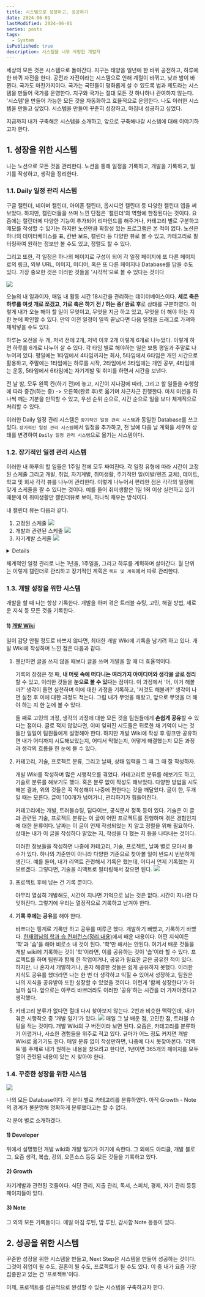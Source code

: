 ```yaml
---
title: 시스템으로 성장하고, 성공하기
date: 2024-06-01
lastModified: 2024-06-01
series: posts
tags: 
  - System
isPublished: true
description: 시스템을 너무 사랑한 개발자
---
```


세상의 모든 것은 시스템으로 돌아간다. 지구는 태양을 일년에 한 바퀴 공전하고, 하루에 한 바퀴 자전을 한다. 공전과 자전이라는 시스템으로 인해 계절이 바뀌고, 낮과 밤이 바뀐다. 국가도 마찬가지이다. 국가는 국민들이 평화롭게 살 수 있도록 법과 제도라는 시스템을 만들어 국가를 운영한다. 지구와 국가는 절대 모든 것 하나하나 관여하지 않는다. '시스템'을 만들어 가능한 모든 것을 자동화하고 효율적으로 운영한다. 나도 이러한 시스템을 만들고 싶었다. 시스템을 만들어 꾸준히 성장하고, 마침내 성공하고 싶었다.

지금까지 내가 구축해온 시스템을 소개하고, 앞으로 구축해나갈 시스템에 대해 이야기하고자 한다.

## 1. 성장을 위한 시스템

나는 노션으로 모든 것을 관리한다. 노션을 통해 일정을 기록하고, 개발을 기록하고, 일기를 작성하고, 생각을 정리한다.

### 1.1. Daily 일정 관리 시스템

구글 캘린더, 네이버 캘린더, 아이폰 캘린더, 옵시디언 캘린더 등 다양한 캘린더 앱을 써보았다. 하지만, 캘린더들을 쓰며 느낀 단점은 '캘린더'의 역할에 한정된다는 것이다. 요즘에는 캘린더에 다양한 기능이 추가되어 리마인드를 해주거나, 카테고리 별로 구분하고 메모를 작성할 수 있기는 하지만 노션만큼 확장성 있는 프로그램은 본 적이 없다. 노션은 하나의 데이터베이스를 표, 칸반 보드, 캘린더 등 다양한 뷰로 볼 수 있고, 카테고리로 필터링하여 원하는 정보만 볼 수도 있고, 정렬도 할 수 있다. 

그리고 또한, 각 일정은 하나의 페이지로 구성이 되어 각 일정 페이지에 또 다른 페이지로의 링크, 외부 URL, 이미지, 미디어, 혹은 또 다른 페이지나 Database를 담을 수도 있다. 가장 중요한 것은 이러한 것들을 '시각적'으로 볼 수 있다는 것이다

<Image src='1.png' />

오늘의 내 일과이자, 매일 내 활동 시간 18시간을 관리하는 데이터베이스이다. **세로 축은 하루를 여섯 개로 쪼갰고**, **가로 축은 하기 전 / 하는 중/ 완료 후**로 상태를 구분하였다. 이렇게 내가 오늘 해야 할 일이 무엇이고, 무엇을 지금 하고 있고, 무엇을 더 해야 하는 지 한 눈에 확인할 수 있다. 만약 이전 일정이 일찍 끝났다면 다음 일정을 드래그로 가져와 채워넣을 수도 있다.

하루는 오전을 두 개, 저녁 전에 2개, 저녁 이후 2개 이렇게 6개로 나누었다. 이렇게 하면 하루를 6개로 나누어 살 수 있다. 각 타임 별로 해야하는 일은 보통 평일과 주말로 나누어져 있다. 평일에는 1타임에서 4타임까지는 회사, 5타임에서 6타임은 개인 시간으로 활용하고, 주말에는 1타임에는 하루를 시작, 2타임에서 3타임에는 개인 공부, 4타임에는 운동, 5타임에서 6타임에는 자기계발 및 취미를 하면서 시간을 보낸다.

전 날 밤, 모두 왼쪽 칸(하기 전)에 놓고, 시간이 지나감에 따라, 그리고 할 일들을 수행함에 따라 중간(하는 중) -> 오른쪽(완료 후)로 옮기며 차근차근 진행한다. 마치 미션을 하나씩 깨는 기분을 만끽할 수 있고, 우선 순위 순으로, 시간 순으로 일을 보다 체계적으로 처리할 수 있다.

이러한 Daily 일정 관리 시스템은 `장기적인 일정 관리 시스템`과 동일한 Database를 쓰고 있다. `장기적인 일정 관리 시스템`에서 일정을 추가하고, 전 날에 다음 날 계획을 세우며 상태를 변경하여 `Daily 일정 관리 시스템`으로 옮기는 시스템이다.


### 1.2. 장기적인 일정 관리 시스템

이러한 내 하루의 할 일들은 1주일 전에 모두 짜여진다. 각 일정 유형에 따라 시간이 고정된 스케줄 그리고 개발, 취업, 자기계발, 취미생활, 주기적인 일(이발/렌즈 교체), 데이트, 학교 및 회사 각각 뷰를 나누어 관리한다. 이렇게 나누어서 편리한 점은 각각의 일정에 맞게 스케줄을 짤 수 있다는 것이다. 예를 들어 취미생활은 1일 1회 이상 실천하고 있기 때문에 이 취미생활만 캘린더뷰로 보아, 하나씩 채우는 방식이다.

내 캘린더 뷰는 다음과 같다.

1. 고정된 스케줄
    <Image src='3.png' />
2. 개발과 관련된 스케줄
    <Image src='2.png' />
3. 자기계발 스케줄
    <Image src='5.png' />

<details>
    4. 취미 생활(주로 헬스) 스케줄
        <Image src='6.png' />
    5. 주기적인 일(이발/렌즈 교체) 스케줄
        <Image src='7.png' />
    6. 주식 투자 스케줄
        <Image src='8.png' />
    7. 데이트 스케줄
        <Image src='9.png' />
    8. 학교 및 회사 스케줄
        <Image src='10.png' />
</details>

체계적인 일정 관리로 나는 1년을, 1주일을, 그리고 하루를 계획하며 살아간다. 월 단위는 이렇게 캘린더로 관리하고 장기적인 계획은 `목표 및 계획`에서 따로 관리한다.

### 1.3. 개발 성장을 위한 시스템

개발을 할 때 나는 항상 기록한다. 개발을 하며 겪은 트러블 슈팅, 고민, 해결 방법, 새로운 지식 등 모든 것을 기록한다. 

#### 1) [개발 Wiki](https://note.guesung.site/develop)
일이 감당 안될 정도로 바쁘지 않다면, 최대한 개발 Wiki에 기록을 남기려 하고 있다. 개발 Wiki에 작성하며 느낀 점은 다음과 같다.

1. 웬만하면 글을 쓰지 않을 때보다 글을 쓰며 개발을 할 때 더 효율적이다.

    기록의 장점은 첫 째, **내 머릿 속에 떠다니는 여러가지 아이디어와 생각을 글로 정리**할 수 있고, 이러한 것들을 **눈으로 볼 수 있다**는 점이다. 이 과정에서 '어, 이거 해볼까?' 생각이 들면 실천하며 이에 대한 과정을 기록하고, '저것도 해볼까?' 생각이 나면 실천 후 이에 대한 과정도 적는다. 그럼 내가 무엇을 해왔고, 앞으로 무엇을 더 해야 하는 지 한 눈에 볼 수 있다.
    
    둘 째로 고민의 과정, 생각의 과정에 대한 모든 것을 팀원들에게 **손쉽게 공유**할 수 있다는 점이다. 글로 적지 않았다면, 이미 잊혀진 시도들은 뒤로한 채 기억이 나는 것들만 일일이 팀원들에게 설명해야 한다. 하지만 개발 Wiki에 작성 후 링크만 공유하면 내가 어디까지 시도해보았는지, 어디서 막혔는지, 어떻게 해결했는지 모든 과정과 생각의 흐름을 한 눈에 볼 수 있다.

2. 카테고리, 기술, 프로젝트 분류, 그리고 날짜, 상태 입력을 그 때 그 때 잘 작성하자.

    개발 Wiki를 작성하며 많은 시행착오를 겪었다. 카테고리로 분류를 해보기도 하고, 기술로 분류를 해보기도 했다. 혹은 분류 없이 작성도 해보았다. 다양한 방법을 시도해본 결과, 위의 것들은 꼭 작성해야 나중에 편한다는 것을 깨달았다. 글이 한, 두개일 때는 모른다. 글이 100개가 넘어가니, 관리하기가 힘들어진다.
    
    카테고리에는 개발, 트러블슈팅, 딥다이브, 공식문서 정독 등이 있다. 기술은 이 글과 관련된 기술, 프로젝트 분류는 이 글이 어떤 프로젝트를 진행하며 겪은 경험인지에 대한 분류이다. 날짜는 이 글이 언제 작성되었는 지 알고 정렬을 위해 필요하다. 상태는 내가 이 글을 작성하다 말았는 지, 작성을 다 했는 지 등을 나타내는 것이다.
    
    이러한 정보들을 작성하면 나중에 카테고리, 기술, 프로젝트, 날짜 별로 모아서 볼 수가 있다. 하나의 기준만이 아니라 다양한 기준으로 찾아볼 일이 반드시 빈번하게 생긴다. 예를 들어, 내가 리액트 관련해서 기록은 했는데, 어디서 언제 기록했는 지 모르겠다. 그렇다면, 기술을 리액트로 필터링해서 찾으면 된다.
    <Image src='12.png' width={400} />

3. 프로젝트 후에 남는 건 기록 뿐이다.

    아무리 열심히 개발해도, 시간이 지나면 기억으로 남는 것은 없다. 시간이 지나면 다 잊혀진다. 그렇기에 우리는 열정적으로 기록하고 남겨야 한다.
    
4. **기록 후에는 공유**를 해야 한다.

    바쁘다는 핑계로 기록만 하고 공유를 미루곤 했다. 개발하기 빠빴고, 기록하기 바빴다. [한재엽님의 학과 습 컨퍼런스](https://www.youtube.com/watch?v=qlNzmQEuMjQ)[(정리 내용)](https://note.guesung.site/745325d7-1653-4095-8b8b-d252d40df5c9)에서 배운 내용이다. 어떤 지식이든 '학'과 '습'을 해야 비로소 내 것이 된다. '학'만 해서는 안된다. 여기서 배운 것들을 개발 wiki에 기록하는 것이 '학'이라면, 이를 공유하는 것이 '습'이라 할 수 있다. 프로젝트를 하며 팀원과 함께 한 작업이거나, 공유가 필요한 글은 공유한 적이 있다. 하지만, 나 혼자서 개발하거나, 혼자 해결한 것들은 쉽게 공유하지 못했다. 이러한 지식도 공유를 했더라면 나는 한 번 더 생각하고 익힐 수 있어서 성장하고, 팀원은 나의 지식을 공유받아 또한 성장할 수 있었을 것이다. 이런게 '함께 성장한다'가 아닐까 싶다. 앞으로는 아무리 바쁘더라도 이러한 '공유'하는 시간을 더 가져야겠다고 생각했다.

5. 카테고리 분류가 없다면 절대 다시 찾아보지 않는다.
    2번과 비슷한 맥락인데, 내가 겪은 시행착오 중 '개발 일기'가 있다.
    <Image src='11.png' />
    매일 그 날 배운 점, 고민한 점, 트러블 슈팅을 적는 것이다. 개발 Wiki의 구 버전이라 보면 된다. 요즘은, 카테고리를 분류하기 어렵거나, 사소한 경험들을 위주로 적고 있다. 규마가 어느 정도 커지면 개발 Wiki로 옮기기도 한다. 매일 분류 없이 작성만하면, 나중에 다시 못찾아본다. '리액트'를 주제로 내가 원하는 내용을 찾으려고 한다면, 1년이면 365개의 페이지를 모두 열어 관련된 내용이 있는 지 찾아야 한다.


### 1.4. 꾸준한 성장을 위한 시스템

<Image src='13.png' />

나의 모든 Database이다. 각 분야 별로 카테고리를 분류하였다. 아직 Growth - Note의 경계가 불분명해 명확하게 분류했다고는 할 수 없다.

각 분야 별로 소개하겠다.

#### 1) Developer
위에서 설명했던 개발 wiki와 개발 일기가 여기에 속한다. 그 외에도 아티클, 개발 블로그, 요즘 생각, 복습, 강의, 오픈소스 등등 모든 것들을 기록하고 있다.

#### 2) Growth
자기계발과 관련된 것들이다. 식단 관리, 지출 관리, 독서, 스피치, 경제, 자기 관리 등등 페이지들이 있다.

#### 3) Note
그 외의 모든 기록들이다. 매일 아침 루틴, 밤 루틴, 감사함 Note 등등이 있다.


## 2. 성공을 위한 시스템

꾸준한 성장을 위한 시스템을 만들고, Next Step은 시스템을 만들어 성공하는 것이다. 그것이 취업이 될 수도, 결혼이 될 수도, 프로젝트가 될 수도 있다. 이 중 내가 요즘 가장 집중한고 있는 건 '프로젝트'이다. 

이제, 프로젝트를 성공적으로 완성할 수 있는 시스템을 구축하고자 한다.